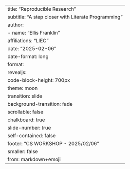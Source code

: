 ---
title: "Reproducible Research"
subtitle: "A step closer with Literate Programming"
author:
  - name: "Ellis Franklin"
    affiliations: "LIEC"
date: "2025-02-06"
date-format: long
format:
  revealjs:
    code-block-height: 700px
    theme: moon
    transition: slide
    background-transition: fade
    scrollable: false
    chalkboard: true
slide-number: true
self-contained: false
footer: "CS WORKSHOP - 2025/02/06"
smaller: false
from: markdown+emoji
---